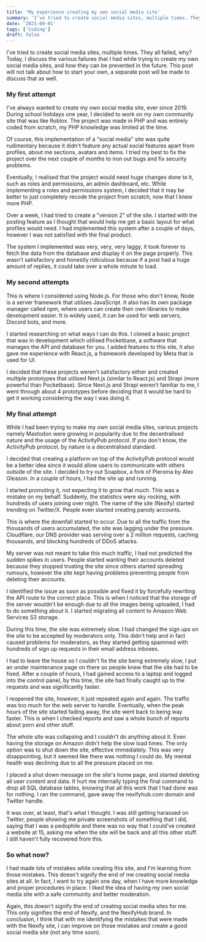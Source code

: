 ```yaml
---
title: 'My experience creating my own social media site'
summary: 'I’ve tried to create social media sites, multiple times. They all failed, why? Today, I discuss the various failures that I had while trying to create my own social media sites, and how they can be prevented in the future.'
date: '2023-09-01'
tags: ['Coding']
draft: false
---
```


I've tried to create social media sites, multiple times. They all failed, why? Today, I discuss the various failures that I had while trying to create my own social media sites, and how they can be prevented in the future. This post will not talk about how to start your own, a separate post will be made to discuss that as well.

### My first attempt

I've always wanted to create my own social media site, ever since 2019. During school holidays one year, I decided to work on my own community site that was like Roblox. The project was made in PHP and was entirely coded from scratch, my PHP knowledge was limited at the time.

Of course, this implementation of a "social media" site was quite rudimentary because it didn't feature any actual social features apart from profiles, about me sections, avatars and items. I tried my best to fix the project over the next couple of months to iron out bugs and fix security problems.

Eventually, I realised that the project would need huge changes done to it, such as roles and permissions, an admin dashboard, etc. While implementing a roles and permissions system, I decided that it may be better to just completely recode the project from scratch, now that I knew more PHP.

Over a week, I had tried to create a "version 2" of the site. I started with the posting feature as I thought that would help me get a basic layout for what profiles would need. I had implemented this system after a couple of days, however I was not satisfied with the final product.

The system I implemented was very, very, very laggy, it took forever to fetch the data from the database and display it on the page properly. This wasn't satisfactory and honestly ridiculous because if a post had a huge amount of replies, it could take over a whole minute to load.

### My second attempts

This is where I considered using Node.js. For those who don't know, Node is a server framework that utilises JavaScript. It also has its own package manager called npm, where users can create their own libraries to make development easier. It is widely used, it can be used for web servers, Discord bots, and more.

I started researching on what ways I can do this. I cloned a basic project that was in development which utilised Pocketbase, a software that manages the API and database for you. I added features to this site, it also gave me experience with React.js, a framework developed by Meta that is used for UI.

I decided that these projects weren't satisfactory either and created multiple prototypes that utilised Next.js (similar to React.js) and Strapi (more powerful than Pocketbase). Since Next.js and Strapi weren't familiar to me, I went through about 4 prototypes before deciding that it would be hard to get it working considering the way I was doing it.

### My final attempt

While I had been trying to make my own social media sites, various projects namely Mastodon were growing in popularity due to the decentralised nature and the usage of the ActivityPub protocol. If you don't know, the ActivityPub protocol, by nature is a decentralised standard.

I decided that creating a platform on top of the ActivityPub protocol would be a better idea since it would allow users to communicate with others outside of the site. I decided to try out Soapbox, a fork of Pleroma by Alex Gleason. In a couple of hours, I had the site up and running.

I started promoting it, not expecting it to grow that much. This was a mistake on my behalf. Suddenly, the statistics were sky rocking, with hundreds of users joining over night. The name of the site (Nexify) started trending on Twitter/X. People even started creating parody accounts.

This is where the downfall started to occur. Due to all the traffic from the thousands of users accumulated, the site was lagging under the pressure. Cloudflare, our DNS provider was serving over a 2 million requests, caching thousands, and blocking hundreds of DDoS attacks.

My server was not meant to take this much traffic, I had not predicted the sudden spikes in users. People started wanting their accounts deleted because they stopped trusting the site since others started spreading rumours, however the site kept having problems preventing people from deleting their accounts.

I identified the issue as soon as possible and fixed it by forcefully rewriting the API route to the correct place. This is when I noticed that the storage of the server wouldn't be enough due to all the images being uploaded, I had to do something about it. I started migrating all content to Amazon Web Services S3 storage.

During this time, the site was extremely slow. I had changed the sign ups on the site to be accepted by moderators only. This didn't help and in fact caused problems for moderators, as they started getting spammed with hundreds of sign up requests in their email address inboxes.

I had to leave the house so I couldn't fix the site being extremely slow, I put an under maintenance page on there so people knew that the site had to be fixed. After a couple of hours, I had gained access to a laptop and logged into the control panel, by this time, the site had finally caught up to the requests and was significantly faster.

I reopened the site, however, it just repeated again and again. The traffic was too much for the web server to handle. Eventually, when the peak hours of the site started fading away, the site went back to being way faster. This is when I checked reports and saw a whole bunch of reports about porn and other stuff.

The whole site was collapsing and I couldn't do anything about it. Even having the storage on Amazon didn't help the slow load times. The only option was to shut down the site, effective immediately. This was very disappointing, but it seemed like there was nothing I could do. My mental health was declining due to all the pressure placed on me.

I placed a shut down message on the site's home page, and started deleting all user content and data. It hurt me internally typing the final command to drop all SQL database tables, knowing that all this work that I had done was for nothing. I ran the command, gave away the nexifyhub.com domain and Twitter handle.

It was over, at least, that's what I thought. I was still getting harassed on Twitter, people showing me private screenshots of something that I did, saying that I was a pedophile and there was no way that I could've created a website at 15, asking me when the site will be back and all this other stuff. I still haven't fully recovered from this.

### So what now?

I had made lots of mistakes while creating this site, and I'm learning from those mistakes. This doesn't signify the end of me creating social media sites at all. In fact, I want to try again one day, when I have more knowledge and proper procedures in place. I liked the idea of having my own social media site with a safe community and better moderation.

Again, this doesn't signify the end of creating social media sites for me. This only signifies the end of Nexify, and the NexifyHub brand. In conclusion, I think that with me identifying the mistakes that were made with the Nexify site, I can improve on those mistakes and create a good social media site (not any time soon).
